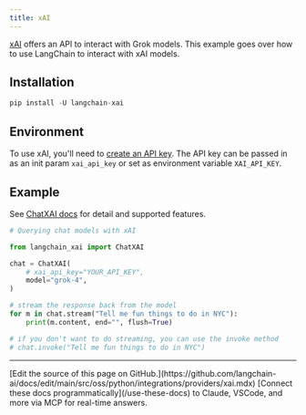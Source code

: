 ```yaml
---
title: xAI
---
```



<GrokGroq />

[xAI](https://console.x.ai) offers an API to interact with Grok models. This example goes over how to use LangChain to interact with xAI models.

## Installation

```python
pip install -U langchain-xai
```

## Environment

To use xAI, you'll need to [create an API key](https://console.x.ai/). The API key can be passed in as an init param `xai_api_key` or set as environment variable `XAI_API_KEY`.

## Example

See [ChatXAI docs](/oss/python/integrations/chat/xai) for detail and supported features.

```python
# Querying chat models with xAI

from langchain_xai import ChatXAI

chat = ChatXAI(
    # xai_api_key="YOUR_API_KEY",
    model="grok-4",
)

# stream the response back from the model
for m in chat.stream("Tell me fun things to do in NYC"):
    print(m.content, end="", flush=True)

# if you don't want to do streaming, you can use the invoke method
# chat.invoke("Tell me fun things to do in NYC")
```

---

<Callout icon="pen-to-square" iconType="regular">
    [Edit the source of this page on GitHub.](https://github.com/langchain-ai/docs/edit/main/src/oss/python/integrations/providers/xai.mdx)
</Callout>
<Tip icon="terminal" iconType="regular">
    [Connect these docs programmatically](/use-these-docs) to Claude, VSCode, and more via MCP for    real-time answers.
</Tip>
